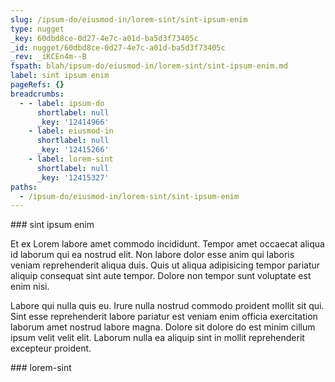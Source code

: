 ```yaml
---
slug: /ipsum-do/eiusmod-in/lorem-sint/sint-ipsum-enim
type: nugget
_key: 60dbd8ce-0d27-4e7c-a01d-ba5d3f73405c
_id: nugget/60dbd8ce-0d27-4e7c-a01d-ba5d3f73405c
_rev: _iKCEn4m--B
fspath: blah/ipsum-do/eiusmod-in/lorem-sint/sint-ipsum-enim.md
label: sint ipsum enim
pageRefs: {}
breadcrumbs:
  - - label: ipsum-do
      shortlabel: null
      _key: '12414966'
    - label: eiusmod-in
      shortlabel: null
      _key: '12415266'
    - label: lorem-sint
      shortlabel: null
      _key: '12415327'
paths:
  - /ipsum-do/eiusmod-in/lorem-sint/sint-ipsum-enim
---
```


<NuggetArea>
<Nugget slug="/ipsum-do/eiusmod-in/lorem-sint/sint-ipsum-enim" type="nugget" _key="60dbd8ce-0d27-4e7c-a01d-ba5d3f73405c" _id="nugget/60dbd8ce-0d27-4e7c-a01d-ba5d3f73405c" _rev="_iKCEn4m--B" fspath="blah/ipsum-do/eiusmod-in/lorem-sint/sint-ipsum-enim.md" label="sint ipsum enim" paths="/ipsum-do/eiusmod-in/lorem-sint/sint-ipsum-enim">
<NuggetBody>
### sint ipsum enim

Et ex Lorem labore amet commodo incididunt. Tempor amet occaecat aliqua id laborum qui ea nostrud elit. Non labore dolor esse anim qui laboris veniam reprehenderit aliqua duis. Quis ut aliqua adipisicing tempor pariatur aliquip consequat sint aute tempor. Dolore non tempor sunt voluptate est enim nisi.

Labore qui nulla quis eu. Irure nulla nostrud commodo proident mollit sit qui. Sint esse reprehenderit labore pariatur est veniam enim officia exercitation laborum amet nostrud labore magna. Dolore sit dolore do est minim cillum ipsum velit velit elit. Laborum nulla ea aliquip sint in mollit reprehenderit excepteur proident.

</NuggetBody>
<Breadcrumbs>
<Crumbs>
<Crumb _key="12414966" label="ipsum-do" /><Crumb _key="12415266" label="eiusmod-in" /><Crumb _key="12415327" label="lorem-sint" />
</Crumbs>
</Breadcrumbs>
</Nugget>

<NuggetsInbound>
</NuggetsInbound>
<NuggetsOutbound>
</NuggetsOutbound>
</NuggetArea>
<PassagesInbound>
<Passage direction="inbound" type="passage" _key="12415327" _id="passage/12415327" _rev="_iKCEn4m---" label="lorem-sint" passage="lorem-sint" fspath="blah/ipsum-do/eiusmod-in/lorem-sint" paths="/ipsum-do/eiusmod-in/lorem-sint" slug="/ipsum-do/eiusmod-in/lorem-sint">
<NuggetBody>
### lorem-sint

</NuggetBody>
<Breadcrumbs>
<Crumbs>
<Crumb _key="12414966" label="ipsum-do" /><Crumb _key="12415266" label="eiusmod-in" />
</Crumbs>
</Breadcrumbs>
</Passage>

</PassagesInbound>
<PassagesOutbound>
</PassagesOutbound>